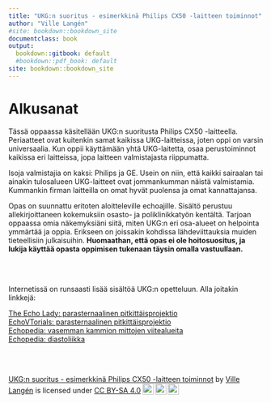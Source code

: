 ```yaml
---
title: "UKG:n suoritus - esimerkkinä Philips CX50 -laitteen toiminnot"
author: "Ville Langén"
#site: bookdown::bookdown_site
documentclass: book
output:
  bookdown::gitbook: default
  #bookdown::pdf_book: default
site: bookdown::bookdown_site
---
```


# Alkusanat

Tässä oppaassa käsitellään UKG:n suoritusta Philips CX50 -laitteella. Periaatteet ovat kuitenkin samat kaikissa UKG-laitteissa, joten oppi on varsin universaalia. Kun oppii käyttämään yhtä UKG-laitetta, osaa perustoiminnot kaikissa eri laitteissa, jopa laitteen valmistajasta riippumatta.

Isoja valmistajia on kaksi: Philips ja GE. Usein on niin, että kaikki sairaalan tai ainakin tulosalueen UKG-laitteet ovat jommankumman näistä valmistamia. Kummankin firman laitteilla on omat hyvät puolensa ja omat kannattajansa.

Opas on suunnattu eritoten aloitteleville echoajille. Sisältö perustuu allekirjoittaneen kokemuksiin osasto- ja poliklinikkatyön kentältä. Tarjoan oppaassa omia näkemyksiäni siitä, miten UKG:n eri osa-alueet on helpointa ymmärtää ja oppia. Erikseen on joissakin kohdissa lähdeviittauksia muiden tieteellisiin julkaisuihin. **Huomaathan, että opas ei ole hoitosuositus, ja lukija käyttää opasta oppimisen tukenaan täysin omalla vastuullaan.**

<br/>
<br/>


Internetissä on runsaasti lisää sisältöä UKG:n opetteluun. Alla joitakin linkkejä:

[The Echo Lady: parasternaalinen pitkittäisprojektio](https://www.youtube.com/watch?v=8uLaxH8mSew) <br/>
[EchoVTorials: parasternaalinen pitkittäisprojektio](https://www.youtube.com/watch?v=aXworpaecjM) <br/>
[Echopedia: vasemman kammion mittojen viitealueita](https://www.echopedia.org/index.php?title=Left_Ventricular_Dimensions) <br/>
[Echopedia: diastoliikka](https://www.echopedia.org/index.php?title=Diastolic_Function)

<br/>
<br/>
<p xmlns:cc="http://creativecommons.org/ns#" xmlns:dct="http://purl.org/dc/terms/"><a property="dct:title" rel="cc:attributionURL" href="https://vldesign.kapsi.fi/echo/">UKG:n suoritus - esimerkkinä Philips CX50 -laitteen toiminnot</a> by <a rel="cc:attributionURL dct:creator" property="cc:attributionName" href="http://www.linkedin.com/in/ville-langen">Ville Langén</a> is licensed under <a href="http://creativecommons.org/licenses/by-sa/4.0/?ref=chooser-v1" target="_blank" rel="license noopener noreferrer" style="display:inline-block;">CC BY-SA 4.0<img style="height:22px!important;margin-left:3px;vertical-align:text-bottom;" src="https://mirrors.creativecommons.org/presskit/icons/cc.svg?ref=chooser-v1"><img style="height:22px!important;margin-left:3px;vertical-align:text-bottom;" src="https://mirrors.creativecommons.org/presskit/icons/by.svg?ref=chooser-v1"><img style="height:22px!important;margin-left:3px;vertical-align:text-bottom;" src="https://mirrors.creativecommons.org/presskit/icons/sa.svg?ref=chooser-v1"></a></p>